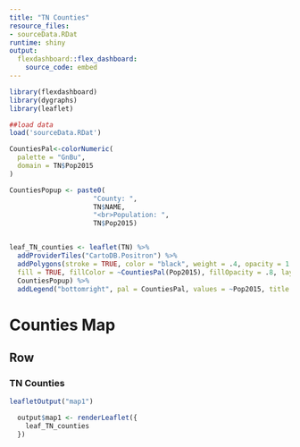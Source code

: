 ```yaml
---
title: "TN Counties"
resource_files:
- sourceData.RDat
runtime: shiny
output:
  flexdashboard::flex_dashboard:
    source_code: embed
---
```


```r
library(flexdashboard)
library(dygraphs)
library(leaflet)

##load data
load('sourceData.RDat')

CountiesPal<-colorNumeric(
  palette = "GnBu",
  domain = TN$Pop2015
)

CountiesPopup <- paste0(
                     "County: ", 
                     TN$NAME, 
                     "<br>Population: ", 
                     TN$Pop2015)


leaf_TN_counties <- leaflet(TN) %>% 
  addProviderTiles("CartoDB.Positron") %>%
  addPolygons(stroke = TRUE, color = "black", weight = .4, opacity = 1.0, smoothFactor = 0.5, 
  fill = TRUE, fillColor = ~CountiesPal(Pop2015), fillOpacity = .8, layerId = ~NAME, popup =    
  CountiesPopup) %>% 
  addLegend("bottomright", pal = CountiesPal, values = ~Pop2015, title = "Population", opacity = 1)

```

Counties Map {data-orientation=rows}
=====================================

Row {data-height=650}
-------------------------------------

### TN Counties

```r

leafletOutput("map1")

  output$map1 <- renderLeaflet({
    leaf_TN_counties
  })

```